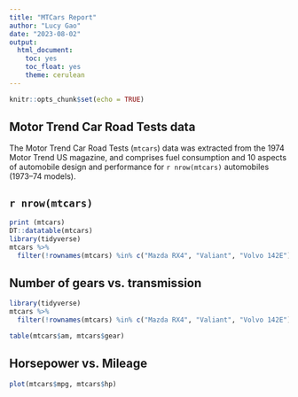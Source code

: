 ```yaml
---
title: "MTCars Report"
author: "Lucy Gao"
date: "2023-08-02"
output: 
  html_document:
    toc: yes
    toc_float: yes
    theme: cerulean
---
```


```r
knitr::opts_chunk$set(echo = TRUE)
```

## Motor Trend Car Road Tests data

The Motor Trend Car Road Tests (`mtcars`) data was extracted from the 1974 Motor Trend US magazine, and comprises fuel consumption and 10 aspects of automobile design and performance for `r nrow(mtcars)` automobiles (1973–74 models).

## `r nrow(mtcars)`
```r
print (mtcars)
DT::datatable(mtcars)
library(tidyverse)
mtcars %>%
  filter(!rownames(mtcars) %in% c("Mazda RX4", "Valiant", "Volvo 142E"))
```


## Number of gears vs. transmission 

```r
library(tidyverse)
mtcars %>%
  filter(!rownames(mtcars) %in% c("Mazda RX4", "Valiant", "Volvo 142E"))
```

```r
table(mtcars$am, mtcars$gear)
```

## Horsepower vs. Mileage

```r
plot(mtcars$mpg, mtcars$hp)
```